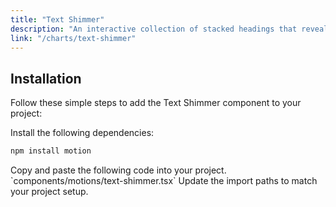 ```yaml
---
title: "Text Shimmer"
description: "An interactive collection of stacked headings that reveal individual content sections with a click."
link: "/charts/text-shimmer"
---
```


<ComponentPreview name="text-shimmer-demo" />

## Installation

Follow these simple steps to add the Text Shimmer component to your project:

<Steps>

<Step>
Install the following dependencies:
</Step>

```bash
npm install motion
```

<Step>
    Copy and paste the following code into your project.
`components/motions/text-shimmer.tsx` 
</Step>

<CollapsibleSource name="text-shimmer" />

<Step>
     Update the import paths to match your project setup.
</Step>

</Steps>
